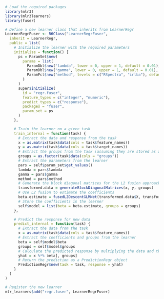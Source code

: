```r
# Load the required packages
library(mlr3)
library(mlr3learners)
library(fuser)

# Define a new learner class that inherits from LearnerRegr
LearnerRegrFuser <- R6Class("LearnerRegrFuser",
  inherit = LearnerRegr,
  public = list(
    # Initialize the learner with the required parameters
    initialize = function() {
      ps = ParamSet$new(
        params = list(
          ParamDbl$new("lambda", lower = 0, upper = 1, default = 0.01),
          ParamDbl$new("gamma", lower = 0, upper = 1, default = 0.01),
          ParamFct$new("method", levels = c("RSpectra", "irlba"), default = "RSpectra")
        )
      )
      super$initialize(
        id = "regr.fuser",
        feature_types = c("integer", "numeric"),
        predict_types = c("response"),
        packages = "fuser",
        param_set = ps
      )
    },

    # Train the learner on a given task
    train_internal = function(task) {
      # Extract the data and response from the task
      x = as.matrix(task$data(cols = task$feature_names))
      y = as.matrix(task$data(cols = task$target_names))
      # Extract the groups from the task (assuming they are stored as a column named "groups")
      groups = as.factor(task$data(cols = "groups"))
      # Extract the parameters from the learner
      pars = self$param_set$get_values()
      lambda = pars$lambda
      gamma = pars$gamma
      method = pars$method
      # Generate the block diagonal matrices for the L2 fusion approach
      transformed.data = generateBlockDiagonalMatrices(x, y, groups)
      # Use L2 fusion to estimate the coefficients
      beta.estimate = fusedL2DescentGLMNet(transformed.data$X, transformed.data$X.fused, transformed.data$Y, groups, lambda = lambda, gamma = gamma, method = method)
      # Store the coefficients in the learner
      self$model = list(beta = beta.estimate, groups = groups)
    },

    # Predict the response for new data
    predict_internal = function(task) {
      # Extract the data from the task
      x = as.matrix(task$data(cols = task$feature_names))
      # Extract the coefficients and groups from the learner
      beta = self$model$beta
      groups = self$model$groups
      # Calculate the predicted response by multiplying the data and the coefficients
      yhat = x %*% beta[, groups]
      # Return the prediction as a PredictionRegr object
      PredictionRegr$new(task = task, response = yhat)
    }
  )
)

# Register the new learner
mlr_learners$add("regr.fuser", LearnerRegrFuser)


```